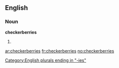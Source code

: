 ==English==

===Noun===
'''checkerberries'''

# {{plural of|[[checkerberry]]}}

[[Category:English plurals ending in "-ies"]]

[[ar:checkerberries]]
[[fr:checkerberries]]
[[no:checkerberries]]